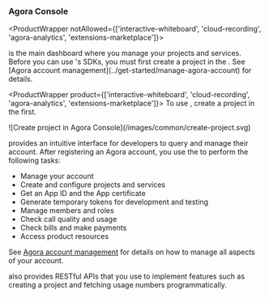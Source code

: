 ### Agora Console

<ProductWrapper notAllowed={['interactive-whiteboard', 'cloud-recording', 'agora-analytics', 'extensions-marketplace']}>
<Link to="{{Global.AGORA_CONSOLE_URL}}"><Vg k="CONSOLE" /></Link> is the main dashboard where you manage your <Vg k="COMPANY" /> projects and services. Before you can use <Vg k="COMPANY" />'s SDKs, you must first create a project in the <Vg k="CONSOLE" />. See [Agora account management](../get-started/manage-agora-account) for
  details.
</ProductWrapper>

<ProductWrapper product={['interactive-whiteboard', 'cloud-recording', 'agora-analytics', 'extensions-marketplace']}>
To use <Vg k="COMPANY" /> <Vpd k="NAME" />, create a project in the <Link to="{{Global.AGORA_CONSOLE_URL}}"><Vg k="CONSOLE" /></Link> first.
</ProductWrapper>

<ProductWrapper notAllowed="interactive-whiteboard">
![Create project in Agora Console](/images/common/create-project.svg)
</ProductWrapper>

<Vg k="CONSOLE" /> provides an intuitive interface for developers to query and manage their <Vg k="COMPANY" /> account. After registering an Agora account, you use the <Vg k="CONSOLE" /> to perform the following tasks:

- Manage your account
- Create and configure <Vg k="COMPANY" /> projects and services
- Get an App ID and the App certificate
- Generate temporary tokens for development and testing
- Manage members and roles
- Check call quality and usage
- Check bills and make payments
- Access product resources

See [Agora account management](../get-started/manage-agora-account) for details on how to manage all aspects of your <Vg k="COMPANY" /> account.

<Vg k="COMPANY" /> also provides RESTful APIs that you use to implement features such as creating a project and fetching usage numbers programmatically.


